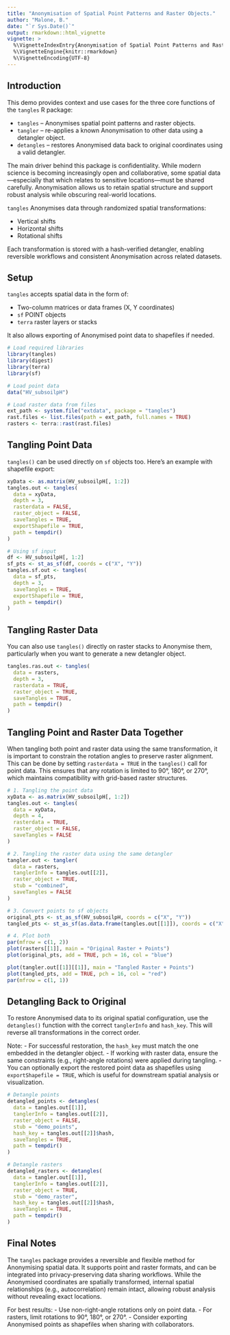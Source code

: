 ```yaml
---
title: "Anonymisation of Spatial Point Patterns and Raster Objects."
author: "Malone, B."
date: "`r Sys.Date()`"
output: rmarkdown::html_vignette
vignette: >
  %\VignetteIndexEntry{Anonymisation of Spatial Point Patterns and Raster Objects.}
  %\VignetteEngine{knitr::rmarkdown}
  %\VignetteEncoding{UTF-8}
---
```


## Introduction
This demo provides context and use cases for the three core functions of the `tangles` R package:

* `tangles` – Anonymises spatial point patterns and raster objects.
* `tangler` – re-applies a known Anonymisation to other data using a detangler object.
* `detangles` – restores Anonymised data back to original coordinates using a valid detangler.

The main driver behind this package is confidentiality. While modern science is becoming increasingly open and collaborative, some spatial data—especially that which relates to sensitive locations—must be shared carefully. Anonymisation allows us to retain spatial structure and support robust analysis while obscuring real-world locations.

`tangles` Anonymises data through randomized spatial transformations:

* Vertical shifts
* Horizontal shifts
* Rotational shifts

Each transformation is stored with a hash-verified detangler, enabling reversible workflows and consistent Anonymisation across related datasets.

## Setup

`tangles` accepts spatial data in the form of:

- Two-column matrices or data frames (X, Y coordinates)
- `sf` POINT objects
- `terra` raster layers or stacks

It also allows exporting of Anonymised point data to shapefiles if needed.

```r
# Load required libraries
library(tangles)
library(digest)
library(terra)
library(sf)

# Load point data
data("HV_subsoilpH")

# Load raster data from files
ext_path <- system.file("extdata", package = "tangles")
rast.files <- list.files(path = ext_path, full.names = TRUE)
rasters <- terra::rast(rast.files)
```

## Tangling Point Data

`tangles()` can be used directly on `sf` objects too. Here's an example with shapefile export:

```r
xyData <- as.matrix(HV_subsoilpH[, 1:2])
tangles.out <- tangles(
  data = xyData,
  depth = 3,
  rasterdata = FALSE,
  raster_object = FALSE,
  saveTangles = TRUE,
  exportShapefile = TRUE,
  path = tempdir()
)

# Using sf input
df <- HV_subsoilpH[, 1:2]
sf_pts <- st_as_sf(df, coords = c("X", "Y"))
tangles.sf.out <- tangles(
  data = sf_pts,
  depth = 3,
  saveTangles = TRUE,
  exportShapefile = TRUE,
  path = tempdir()
)
```

## Tangling Raster Data

You can also use `tangles()` directly on raster stacks to Anonymise them, particularly when you want to generate a new detangler object.

```r
tangles.ras.out <- tangles(
  data = rasters,
  depth = 3,
  rasterdata = TRUE,
  raster_object = TRUE,
  saveTangles = TRUE,
  path = tempdir()
)
```

## Tangling Point and Raster Data Together

When tangling both point and raster data using the same transformation, it is important to constrain the rotation angles to preserve raster alignment. This can be done by setting `rasterdata = TRUE` in the `tangles()` call for point data. This ensures that any rotation is limited to 90°, 180°, or 270°, which maintains compatibility with grid-based raster structures.

```r
# 1. Tangling the point data
xyData <- as.matrix(HV_subsoilpH[, 1:2])
tangles.out <- tangles(
  data = xyData,
  depth = 4,
  rasterdata = TRUE,
  raster_object = FALSE,
  saveTangles = FALSE
)

# 2. Tangling the raster data using the same detangler
tangler.out <- tangler(
  data = rasters,
  tanglerInfo = tangles.out[[2]],
  raster_object = TRUE,
  stub = "combined",
  saveTangles = FALSE
)

# 3. Convert points to sf objects
original_pts <- st_as_sf(HV_subsoilpH, coords = c("X", "Y"))
tangled_pts <- st_as_sf(as.data.frame(tangles.out[[1]]), coords = c("X", "Y"))

# 4. Plot both
par(mfrow = c(1, 2))
plot(rasters[[1]], main = "Original Raster + Points")
plot(original_pts, add = TRUE, pch = 16, col = "blue")

plot(tangler.out[[1]][[1]], main = "Tangled Raster + Points")
plot(tangled_pts, add = TRUE, pch = 16, col = "red")
par(mfrow = c(1, 1))
```

## Detangling Back to Original

To restore Anonymised data to its original spatial configuration, use the `detangles()` function with the correct `tanglerInfo` and `hash_key`. This will reverse all transformations in the correct order.

Note:
- For successful restoration, the `hash_key` must match the one embedded in the detangler object.
- If working with raster data, ensure the same constraints (e.g., right-angle rotations) were applied during tangling.
- You can optionally export the restored point data as shapefiles using `exportShapefile = TRUE`, which is useful for downstream spatial analysis or visualization.

```r
# Detangle points
detangled_points <- detangles(
  data = tangles.out[[1]],
  tanglerInfo = tangles.out[[2]],
  raster_object = FALSE,
  stub = "demo_points",
  hash_key = tangles.out[[2]]$hash,
  saveTangles = TRUE,
  path = tempdir()
)

# Detangle rasters
detangled_rasters <- detangles(
  data = tangler.out[[1]],
  tanglerInfo = tangles.out[[2]],
  raster_object = TRUE,
  stub = "demo_raster",
  hash_key = tangles.out[[2]]$hash,
  saveTangles = TRUE,
  path = tempdir()
)
```

## Final Notes

The `tangles` package provides a reversible and flexible method for Anonymising spatial data. It supports point and raster formats, and can be integrated into privacy-preserving data sharing workflows. While the Anonymised coordinates are spatially transformed, internal spatial relationships (e.g., autocorrelation) remain intact, allowing robust analysis without revealing exact locations.

For best results:
- Use non-right-angle rotations only on point data.
- For rasters, limit rotations to 90°, 180°, or 270°.
- Consider exporting Anonymised points as shapefiles when sharing with collaborators.
